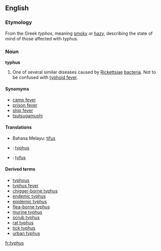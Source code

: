 {{wikipedia}}
==English==
===Etymology===
From the Greek ''typhos'', meaning [[smoky]] or [[hazy]], describing the state of mind of those affected with typhus.

===Noun===
'''typhus'''
# {{pathology}} One of several similar diseases caused by [[Rickettsiae]] [[bacteria]]. Not to be confused with [[typhoid fever]].

====Synomyms====
*[[camp fever]]
*[[prison fever]]
*[[ship fever]]
*[[tsutsugamushi]]

====Translations====
* Bahasa Melayu: [[tifus]]
* {{fr}}: [[typhus]]
* {{nl}}: [[tyfus]]

====Derived terms====
*[[typhous]]
*[[typhus fever]]
*[[chigger-borne typhus]]
*[[endemic typhus]]
*[[epidemic typhus]]
*[[flea-borne typhus]]
*[[murine typhus]]
*[[scrub typhus]]
*[[rat typhus]]
*[[tick typhus]]
*[[urban typhus]]

[[fr:typhus]]